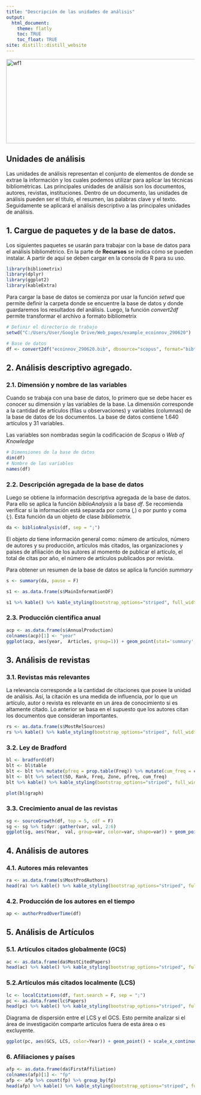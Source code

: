 ```yaml
---
title: "Descripción de las unidades de análisis"
output: 
  html_document:
    theme: flatly
    toc: TRUE
    toc_float: TRUE
site: distill::distill_website
---
```


<img src="C:/Users/User/Google Drive/Web_pages/bibliometriar/wf_descripcion.png" alt="wf1" title="wf1" width="640" height="225" />

## Unidades de análisis
Las unidades de análisis representan el conjunto de elementos de donde se extrae la información y los cuales podemos utilizar para aplicar las técnicas bibliométricas. Las principales unidades de análisis son los documentos, autores, revistas, instituciones. Dentro de un documento, las unidades de análisis pueden ser el título, el resumen, las palabras clave y el texto. Seguidamente se aplicará el análisis descriptivo a las principales unidades de análisis.

## 1. Cargue de paquetes y de la base de datos.{#d1}
Los siguientes paquetes se usarán para trabajar con la base de datos para el análisis bibliométrico. En la parte de **Recursos** se indica cómo se pueden instalar. A partir de aquí se deben cargar en la consola de R para su uso.

```r
library(bibliometrix)
library(dplyr)
library(ggplot2)
library(kableExtra)
```

Para cargar la base de datos se comienza por usar la función *setwd* que permite definir la carpeta donde se encuentre la base de datos y donde guardaremos los resultados del análisis. Luego, la función *convert2df* permite transformar el archivo a formato bibliometrix

```r
# Definir el directorio de trabajo
setwd("C:/Users/User/Google Drive/Web_pages/example_ecoinnov_290620")

# Base de datos
df <- convert2df("ecoinnov_290620.bib", dbsource="scopus", format="bibtex")
```

## 2. Análisis descriptivo agregado.{#d2}
### 2.1. Dimensión y nombre de las variables
Cuando se trabaja con una base de datos, lo primero que se debe hacer es conocer su dimensión y las variables de la base. La dimensión corresponde a la cantidad de artículos (filas u observaciones) y variables (columnas) de la base de datos de los documentos. La base de datos contiene 1.640 artículos y 31 variables.

Las variables son nombradas según la codificación de *Scopus* o *Web of Knowledge* 

```r
# Dimensiones de la base de datos
dim(df)
# Nombre de las variables
names(df)
```

### 2.2. Descripción agregada de la base de datos
Luego se obtiene la información descriptiva agregada de la base de datos. Para ello se aplica la función *biblioAnalysis* a la base *df*. Se recomienda verificar si la información está separada por coma (*,*) o por punto y coma (*;*). Esta función da un objeto de clase *bibliometrix*.

```r
da <- biblioAnalysis(df, sep = ";")
```

El objeto *da* tiene información general como: número de artículos, número de autores y su producción, artículos más citados, las organizaciones y países de afiliación de los autores al momento de publicar el artículo, el total de citas por año, el número de artículos publicados por revista.

Para obtener un resumen de la base de datos se aplica la función *summary*

```r
s <- summary(da, pause = F)
```

```r
s1 <- as.data.frame(s$MainInformationDF)
```
```r
s1 %>% kable() %>% kable_styling(bootstrap_options="striped", full_width=F, position="left")
```

### 2.3. Producción científica anual

```r
acp <- as.data.frame(s$AnnualProduction)
colnames(acp)[1] <- "year"
ggplot(acp, aes(year,  Articles, group=1)) + geom_point(stat='summary', fun=sum) + stat_summary(fun=sum, geom="line")
```

## 3. Análisis de revistas{#d3}

### 3.1. Revistas más relevantes
La relevancia corresponde a la cantidad de citaciones que posee la unidad de análisis. Así, la citación es una medida de influencia, por lo que un artículo, autor o revista es relevante en un área de conocimiento si es altamente citado. Lo anterior se basa en el supuesto que los autores citan los documentos que consideran importantes.

```r
rs <- as.data.frame(s$MostRelSources)
rs %>% kable() %>% kable_styling(bootstrap_options="striped", full_width=F, position="left")
```

### 3.2. Ley de Bradford

```r
bl <- bradford(df)
blt <- bl$table
blt <- blt %>% mutate(pfreq = prop.table(Freq)) %>% mutate(cum_freq = cumsum(pfreq))
blt <- blt %>% select(SO, Rank, Freq, Zone, pfreq, cum_freq)
blt %>% kable() %>% kable_styling(bootstrap_options="striped", full_width=F, position="left") %>%   scroll_box(width = "100%", height = "200px")
```

```r
plot(bl$graph)
```

### 3.3. Crecimiento anual de las revistas

```r
sg <- sourceGrowth(df, top = 5, cdf = F)
sg <- sg %>% tidyr::gather(var, val, 2:6)
ggplot(sg, aes(Year,  val, group=var, color=var, shape=var)) + geom_point() + geom_line() + theme(legend.position = "bottom", legend.key = element_blank(), legend.key.size=unit(1,"point"), legend.title = element_text("Artíulos")) +  guides(colour=guide_legend(nrow=5)) + ylab("Número de artículos") + xlab("Año")
```

## 4. Análisis de autores{#d4}

### 4.1. Autores más relevantes

```r
ra <- as.data.frame(s$MostProdAuthors)
head(ra) %>% kable() %>% kable_styling(bootstrap_options="striped", full_width=F, position="left")
```

### 4.2. Producción de los autores en el tiempo

```r
ap <- authorProdOverTime(df)
```

## 5. Análisis de Artículos{#d5}

### 5.1. Artículos citados globalmente (GCS)

```r
ac <- as.data.frame(da$MostCitedPapers)
head(ac) %>% kable() %>% kable_styling(bootstrap_options="striped", full_width=F, position="left")
```

### 5.2.Artículos más citados localmente (LCS)

```r
lc <- localCitations(df, fast.search = F, sep = ";")
pc <- as.data.frame(lc$Papers)
head(pc) %>% kable() %>% kable_styling(bootstrap_options="striped", full_width=F, position="left")
```

Diagrama de dispersión entre el LCS y el GCS. Esto permite analizar si el área de investigación comparte artículos fuera de esta área o es excluyente.

```r
ggplot(pc, aes(GCS, LCS, color=Year)) + geom_point() + scale_x_continuous(trans = "log2") + scale_y_continuous(trans = "log2") +  scale_color_continuous(type = "viridis")
```

### 6. Afiliaciones y países

```r
afp <- as.data.frame(da$FirstAffiliation)
colnames(afp)[1] <- "fp"
afp <- afp %>% count(fp) %>% group_by(fp)
head(afp) %>% kable() %>% kable_styling(bootstrap_options="striped", full_width=F, position="left")
```
